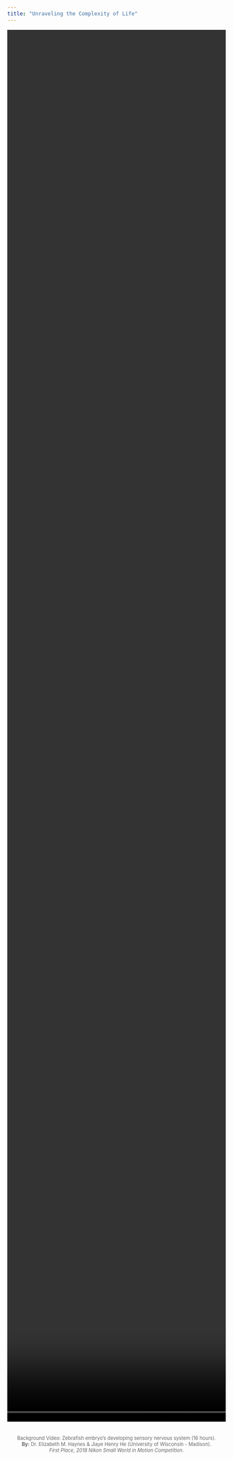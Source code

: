 ```yaml
---
title: "Unraveling the Complexity of Life"
---
```


<style>
/* Style for the main hero banner container */
.hero-banner {
  position: relative; /* Positioning the video and text */
  height: 80vh; /* 80% of the viewport height */
  overflow: hidden; /* Hide anything that spills out */
  display: flex; /* Use flexbox to easily center the title */
  align-items: center;
  justify-content: center;
  color: white; /* Set the text color to white for contrast */
}

/* Style for the background video itself */
.hero-banner .background-video {
  position: absolute;
  top: 50%;
  left: 50%;
  transform: translate(-50%, -50%); /* Center the video */
  min-width: 100%; 
  min-height: 100%;
  width: auto;
  height: auto;
  z-index: -1; /* Place the video BEHIND the text content */
  object-fit: cover; /* Ensure the video covers the area without stretching */
}

/* Style for the credit text at the bottom */
.video-credit {
  text-align: center;
  font-size: 0.8em;
  color: #666;
  padding-top: 20px;
}

</style>

<!-- The Hero Banner Section -->
<div class="hero-banner">
  
  <!-- The HTML5 Video Tag for the background -->
  <video class="background-video" autoplay loop muted playsinline>
    <source src="media/Zebra Fish Growning its Nervous System.mp4" type="video/mp4">
    Your browser does not support the video tag.
  </video>

  <!-- The title from the YAML header will be placed here by Quarto -->

</div>

<!-- The Video Credit Section (placed outside the banner) -->
<div class="video-credit">
  <p>
    Background Video: Zebrafish embryo's developing sensory nervous system (16 hours). <br>
    <strong>By:</strong> Dr. Elizabeth M. Haynes & Jiaye Henry He (University of Wisconsin - Madison). <br>
    <em>First Place, 2018 Nikon Small World in Motion Competition.</em>
  </p>

</div>

